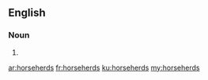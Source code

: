 ==English==

===Noun===
{{head|en|plural}}

# {{plural of|horseherd|lang=en}}

[[ar:horseherds]]
[[fr:horseherds]]
[[ku:horseherds]]
[[my:horseherds]]